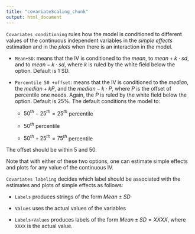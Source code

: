 ```yaml
---
title: "covariateScaling_chunk"
output: html_document
---
```



`Covariates conditioning` rules how the model is conditioned to different values of the continuous independent variables in the _simple effects_ estimation and in the _plots_ when there is an interaction in the model.

* `Mean+SD`: means that the IV is conditioned to the $mean$,  to $mean+k \cdot sd$, and to  $mean-k\cdot sd$, where $k$ is ruled by the white field below the option. Default is 1 SD.

* `Percentile 50 +offset`: means that the IV is conditioned to the $median$, the  $median+k P$, and the $median-k\cdot P$, where $P$ is the offset of percentile one needs. Again, the $P$ is ruled by the white field below the option. Default is 25%. The default conditions the model to: 

    + $50^{th}-25^{th}=25^{th}$ percentile
    
    + $50^{th}$ percentile 
    
    + $50^{th}+25^{th}=75^{th}$ percentile 

The offset should be within 5 and 50.

Note that with either of these two options, one can estimate simple effects and plots for any value of the continuous IV.

`Covariates labeling` decides which label should be associated with the estimates and plots of simple effects as follows:

* `Labels` produces strings of the form $Mean \pm SD$

* `Values` uses the actual values of the variables

* `Labels+Values` produces labels of the form $Mean \pm SD=XXXX$, where `XXXX` is the actual value.

